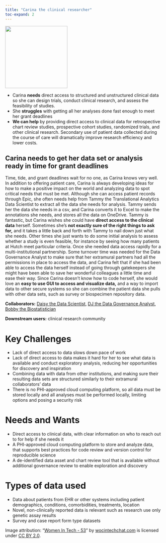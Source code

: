 ```yaml
---
title: "Carina the clinical researcher"
toc-expand: 2
---
```


::: grid
::: {.g-col-12 .g-col-xl-3}
<img src="/img/carina.jpg" width="200" height="200"/>
:::

::: {.g-col-12 .g-col-xl-8}
-   Carina **needs** direct access to structured and unstructured clinical data so she can design trials, conduct clinical research, and assess the feasibility of studies.
-   She **struggles** with getting all her analyses done fast enough to meet her grant deadlines
-   **We can help** by providing direct access to clinical data for retrospective chart review studies, prospective cohort studies, randomized trials, and other clinical research. Secondary use of patient data collected during the course of care will dramatically improve research efficiency and lower costs.
:::
:::

::: lightblue-highlight
## Carina needs to get her data set or analysis ready in time for grant deadlines

Time, tide, and grant deadlines wait for no one, as Carina knows very well. In addition to offering patient care, Carina is always developing ideas for how to make a positive impact on the world and analyzing data to spot critical needs that must be met. Although she can access patient records through Epic, she often needs help from Tammy the Translational Analytics Data Scientist to extract all the data she needs for analysis. Tammy sends her the data she needs in a csv, and Carina converts it to Excel to make the annotations she needs, and stores all the data on OneDrive. Tammy is fantastic, but Carina wishes she could have **direct access to the clinical data** herself. Sometimes she’s **not exactly sure of the right things to ask for,** and it takes a little back and forth with Tammy to nail down just what she needs. Other times she just wants to do some initial analysis to assess whether a study is even feasible, for instance by seeing how many patients at Hutch meet particular criteria. Once she needed data access rapidly for a multi-institutional partnership. Some turnover time was needed for the Data Governance Analyst to make sure that her extramural partners had all the permissions in place to access the data, and Carina felt that if she had been able to access the data herself instead of going through gatekeepers she might have been able to save her wonderful colleagues a little time and ease their way. Since Carina doesn’t know how to code herself, she would love an **easy to use GUI to access and visualize data,** and a way to import data to other secure systems so she can combine the patient data she pulls with other data sets, such as survey or biospecimen repository data.
:::

::: darkblue-highlight
**Collaborators:** [Daisy the Data Scientist](/family/cards/Daisy-the-data-scientist.html), [DJ the Data Governance Analyst](/family/cards/DJ-data-governance-analyst.html), [Bobby the Biostatistician](/family/cards/Bobby-the-biostatistician.html)

**Downstream users:** clinical research community
:::

# Key Challenges

-   Lack of direct access to data slows down pace of work
-   Lack of direct access to data makes it hard for her to see what data is available and conduct exploratory analysis, reducing her opportunities for discovery and inspiration
-   Combining data with data from other institutions, and making sure their resulting data sets are structured similarly to their extramural collaborators’ data
-   There is no PHI-approved cloud computing platform, so all data must be stored locally and all analyses must be performed locally, limiting options and posing a security risk\

# Needs and Wants

-   Direct access to clinical data, with clear information on who to reach out to for help if she needs it
-   A PHI-approved cloud computing platform to store and analyze data, that supports best practices for code review and version control for reproducible science
-   A de-identified data asset and chart review tool that is available without additional governance review to enable exploration and discovery\

# Types of data used

-   Data about patients from EHR or other systems including patient demographics, conditions, comorbidities, treatments, location
-   Novel, non-clinically reported data is relevant such as research use only genetic assay results
-   Survey and case report form type datasets

<div>

Image attribution: "[Women In Tech - 53](https://www.flickr.com/photos/136629440@N06/22344625928)" by [wocintechchat.com](https://www.flickr.com/photos/136629440@N06) is licensed under [CC BY 2.0](https://creativecommons.org/licenses/by/2.0/?ref=openverse).

</div>
